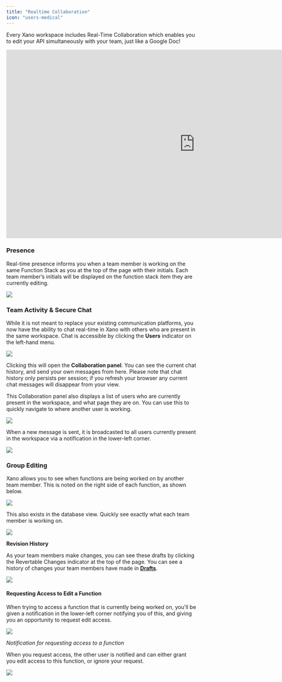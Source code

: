 ```yaml
---
title: "Realtime Collaboration"
icon: "users-medical"
---
```


Every Xano workspace includes Real-Time Collaboration which enables you to edit your API simultaneously with your team, just like a Google Doc!

<Frame>
<iframe width="1000" height="500" src="https://www.youtube.com/embed/91JBboWapDI" title="Team Collaboration in Xano | Function Stack v2" frameborder="0" allow="accelerometer; autoplay; clipboard-write; encrypted-media; gyroscope; picture-in-picture; web-share" referrerpolicy="strict-origin-when-cross-origin" allowfullscreen></iframe>
</Frame>

### Presence

Real-time presence informs you when a team member is working on the same Function Stack as you at the top of the page with their initials. Each team member’s initials will be displayed on the function stack item they are currently editing.

<Frame caption="Example of real-time presence">
  <img src="/images/0fddecf3-image.jpeg" />
</Frame>

### Team Activity & Secure Chat

While it is not meant to replace your existing communication platforms, you now have the ability to chat real-time in Xano with others who are present in the same workspace. Chat is accessible by clicking the **Users** indicator on the left-hand menu. 

<Frame caption="">
  <img src="/images/939176f1-image.jpeg" />
</Frame>

Clicking this will open the **Collaboration panel**. You can see the current chat history, and send your own messages from here. Please note that chat history only persists per session; if you refresh your browser any current chat messages will disappear from your view.

This Collaboration panel also displays a list of users who are currently present in the workspace, and what page they are on. You can use this to quickly navigate to where another user is working.

<Frame caption="The chat and activity panel, showing recent chat messages">
  <img src="/images/d998b56f-image.jpeg" />
</Frame>

When a new message is sent, it is broadcasted to all users currently present in the workspace via a notification in the lower-left corner.

<Frame caption="An example of an incoming chat message">
  <img src="/images/3c0fb467-image.jpeg" />
</Frame>

### Group Editing

Xano allows you to see when functions are being worked on by another team member. This is noted on the right side of each function, as shown below.

<Frame caption="An example of advertised presence on a function">
  <img src="/images/03538981-image.jpeg" />
</Frame>

This also exists in the database view. Quickly see exactly what each team member is working on.

<Frame caption="">
  <img src="/images/ac5ab1c5-image.jpeg" />
</Frame>

**Revision History**

As your team members make changes, you can see these drafts by clicking the Revertable Changes indicator at the top of the page. You can see a history of changes your team members have made in [**Drafts**](/the-function-stack/building-with-visual-development#creating-a-draft).

<Frame caption="An example of revertable changes on a function stack">
  <img src="/images/03d18500-image.jpeg" />
</Frame>

#### Requesting Access to Edit a Function

When trying to access a function that is currently being worked on, you'll be given a notification in the lower-left corner notifying you of this, and giving you an opportunity to request edit access.

<Frame caption="">
  <img src="/images/edf15406-image.jpeg" />
</Frame> 

*Notification for requesting access to a function*

When you request access, the other user is notified and can either grant you edit access to this function, or ignore your request.

<Frame caption="">
  <img src="/images/3fd49f92-image.jpeg" />
</Frame>


